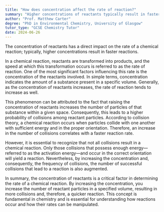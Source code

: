 ```yaml
---
title: "How does concentration affect the rate of reaction?"
summary: "Higher concentrations of reactants typically result in faster reaction rates, highlighting the direct relationship between reactant concentration and the speed of chemical reactions."
author: "Prof. Matthew Carter"
degree: "PhD in Environmental Chemistry, University of Glasgow"
tutor_type: "GCSE Chemistry Tutor"
date: 2024-06-26
---
```


The concentration of reactants has a direct impact on the rate of a chemical reaction; typically, higher concentrations result in faster reactions.

In a chemical reaction, reactants are transformed into products, and the speed at which this transformation occurs is referred to as the rate of reaction. One of the most significant factors influencing this rate is the concentration of the reactants involved. In simple terms, concentration indicates the amount of a substance present in a specific volume. Generally, as the concentration of reactants increases, the rate of reaction tends to increase as well.

This phenomenon can be attributed to the fact that raising the concentration of reactants increases the number of particles of that substance within a given space. Consequently, this leads to a higher probability of collisions among reactant particles. According to collision theory, a chemical reaction occurs when particles collide with one another with sufficient energy and in the proper orientation. Therefore, an increase in the number of collisions correlates with a faster reaction rate.

However, it is essential to recognize that not all collisions result in a chemical reaction. Only those collisions that possess enough energy—referred to as the activation energy—and occur in the correct orientation will yield a reaction. Nevertheless, by increasing the concentration and, consequently, the frequency of collisions, the number of successful collisions that lead to a reaction is also augmented.

In summary, the concentration of reactants is a critical factor in determining the rate of a chemical reaction. By increasing the concentration, you increase the number of reactant particles in a specified volume, resulting in more collisions and, therefore, a quicker reaction. This concept is fundamental in chemistry and is essential for understanding how reactions occur and how their rates can be manipulated.
    